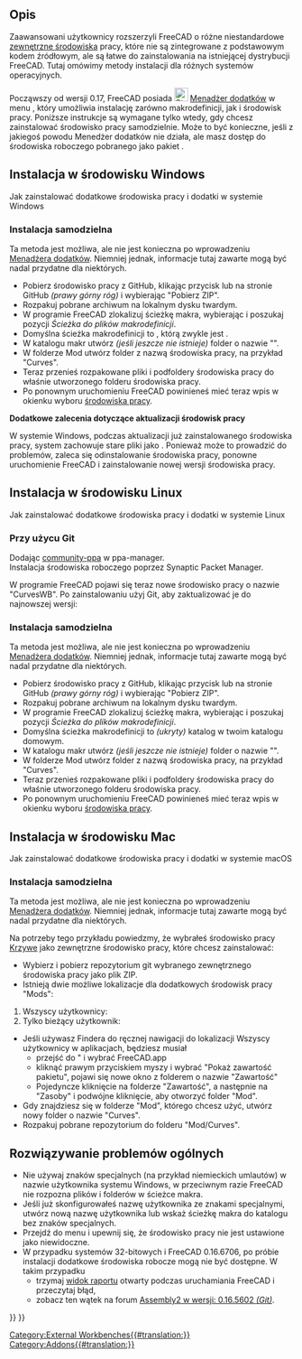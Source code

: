 <languages/>

{{TutorialInfo/pl
|Topic=Programowanie
|Level=Średniozaawansowany
|Time=15 minut
|FCVersion=Wszystkie
|Author=[[User:R-Frank|r-frank]]
|Files=brak
}}

<span id="Description"></span>
==Opis==

Zaawansowani użytkownicy rozszerzyli FreeCAD o różne niestandardowe [[External_workbenches/pl|zewnętrzne środowiska]] pracy, które nie są zintegrowane z podstawowym kodem źródłowym, ale są łatwe do zainstalowania na istniejącej dystrybucji FreeCAD. Tutaj omówimy metody instalacji dla różnych systemów operacyjnych.

{{Emphasis|Uwaga:}} Począwszy od wersji 0.17, FreeCAD posiada [[File:Std_AddonMgr.svg|24px]] [[Std_AddonMgr|Menadżer dodatków]] w menu {{MenuCommand|Przybory → Menadżer dodatków}}, który umożliwia instalację zarówno makrodefinicji, jak i środowisk pracy. Poniższe instrukcje są wymagane tylko wtedy, gdy chcesz zainstalować środowisko pracy samodzielnie. Może to być konieczne, jeśli z jakiegoś powodu Menedżer dodatków nie działa, ale masz dostęp do środowiska roboczego pobranego jako pakiet {{FileName|.zip}}.

<div class="mw-collapsible mw-collapsed toccolours">

<span id="Installing_on_Windows"></span>
==Instalacja w środowisku Windows==

Jak zainstalować dodatkowe środowiska pracy i dodatki w systemie Windows
<div class="mw-collapsible-content">

<span id="Manual_Install"></span>
===Instalacja samodzielna===

{{Emphasis|Uwaga:}} Ta metoda jest możliwa, ale nie jest konieczna po wprowadzeniu [[Std_AddonMgr/pl|Menadżera dodatków]]. Niemniej jednak, informacje tutaj zawarte mogą być nadal przydatne dla niektórych.

* Pobierz środowisko pracy z GitHub, klikając przycisk {{Button|Klonuj}} lub {{Button|Pobierz}} na stronie GitHub ''(prawy górny róg)'' i wybierając "Pobierz ZIP".
* Rozpakuj pobrane archiwum na lokalnym dysku twardym.
* W programie FreeCAD zlokalizuj ścieżkę makra, wybierając {{MenuCommand|Edycja → Preferencje → Python → Makropolecenia}} i poszukaj pozycji ''Ścieżka do plików makrodefinicji''.
* Domyślna ścieżka makrodefinicji to {{FileName|%APPDATA%\FreeCAD}}, którą zwykle jest {{FileName|C:\Users\\'username''\Appdata\Roaming\FreeCAD}}.
* W katalogu makr utwórz ''(jeśli jeszcze nie istnieje)'' folder o nazwie "{{FileName|Mod}}".
* W folderze Mod utwórz folder z nazwą środowiska pracy, na przykład "Curves".
* Teraz przenieś rozpakowane pliki i podfoldery środowiska pracy do właśnie utworzonego folderu środowiska pracy.
* Po ponownym uruchomieniu FreeCAD powinieneś mieć teraz wpis w okienku wyboru [[Std_Workbench/pl|środowiska pracy]]. 

'''Dodatkowe zalecenia dotyczące aktualizacji środowisk pracy'''

W systemie Windows, podczas aktualizacji już zainstalowanego środowiska pracy, system zachowuje stare pliki {{FileName|.py}} jako {{FileName|.pyc}}. Ponieważ może to prowadzić do problemów, zaleca się odinstalowanie środowiska pracy, ponowne uruchomienie FreeCAD i zainstalowanie nowej wersji środowiska pracy.
</div> <!-- END of Windows section collapsible div. Please do not remove ---> 
</div> <!-- END of Windows section collapsible div. Please do not remove ---> 

<div class="mw-collapsible mw-collapsed toccolours">

<span id="Installing_on_Linux"></span>
==Instalacja w środowisku Linux==

Jak zainstalować dodatkowe środowiska pracy i dodatki w systemie Linux
<div class="mw-collapsible-content">

<span id="Using_git"></span>
===Przy użycu Git===

Dodając [https://launchpad.net/~freecad-community/+archive/ubuntu/ppa community-ppa] w ppa-manager.
<br>
Instalacja środowiska roboczego poprzez Synaptic Packet Manager.

{{Code|code=
$ sudo apt-get install git python-numpy python-pyside
$ mkdir ~/.FreeCAD/Mod
$ cd ~/.FreeCAD/Mod
$ git clone  https://github.com/tomate44/CurvesWB.git
}}

W programie FreeCAD pojawi się teraz nowe środowisko pracy o nazwie "CurvesWB". Po zainstalowaniu użyj Git, aby zaktualizować je do najnowszej wersji:

{{Code|code=
$ cd ~/.FreeCAD/Mod/CurvesWB
$ git pull
$ rm *.pyc
}}

<span id="Manual_Installation"></span>
===Instalacja samodzielna===

{{Emphasis|Uwaga:}} Ta metoda jest możliwa, ale nie jest konieczna po wprowadzeniu [[Std_AddonMgr/pl|Menadżera dodatków]]. Niemniej jednak, informacje tutaj zawarte mogą być nadal przydatne dla niektórych.

* Pobierz środowisko pracy z GitHub, klikając przycisk {{Button|Klonuj}} lub {{Button|Pobierz}} na stronie GitHub ''(prawy górny róg)'' i wybierając "Pobierz ZIP".
* Rozpakuj pobrane archiwum na lokalnym dysku twardym.
* W programie FreeCAD zlokalizuj ścieżkę makra, wybierając {{MenuCommand|Edycja → Preferencje → Python → Makropolecenia}} i poszukaj pozycji ''Ścieżka do plików makrodefinicji''.
* Domyślna ścieżka makrodefinicji to ''(ukryty)'' katalog {{MenuCommand|./.FreeCAD/}} w twoim katalogu domowym.
* W katalogu makr utwórz ''(jeśli jeszcze nie istnieje)'' folder o nazwie "{{FileName|Mod}}".
* W folderze Mod utwórz folder z nazwą środowiska pracy, na przykład "Curves".
* Teraz przenieś rozpakowane pliki i podfoldery środowiska pracy do właśnie utworzonego folderu środowiska pracy.
* Po ponownym uruchomieniu FreeCAD powinieneś mieć teraz wpis w okienku wyboru [[Std_Workbench/pl|środowiska pracy]]. 

</div> <!-- END of Windows section collapsible div. Please do not remove ---> 
</div> <!-- END of Windows section collapsible div. Please do not remove ---> 

<div class="mw-collapsible mw-collapsed toccolours">
==Instalacja w środowisku Mac==

Jak zainstalować dodatkowe środowiska pracy i dodatki w systemie macOS
<div class="mw-collapsible-content">

<span id="Manual_Installation"></span>
===Instalacja samodzielna===

{{Emphasis|Uwaga:}} Ta metoda jest możliwa, ale nie jest konieczna po wprowadzeniu [[Std_AddonMgr/pl|Menadżera dodatków]]. Niemniej jednak, informacje tutaj zawarte mogą być nadal przydatne dla niektórych.

Na potrzeby tego przykładu powiedzmy, że wybrałeś środowisko pracy [[Curves_Workbench/pl|Krzywe]] jako zewnętrzne środowisko pracy, które chcesz zainstalować:
* Wybierz i pobierz repozytorium git wybranego zewnętrznego środowiska pracy jako plik ZIP.
* Istnieją dwie możliwe lokalizacje dla dodatkowych środowisk pracy "Mods":
# Wszyscy użytkownicy: {{FileName|/Applications/FreeCAD.app/Contents/Resources/Mod}}
# Tylko bieżący użytkownik: {{FileName|/Users/myusername/Library/Application Support/FreeCAD/Mod}}
* Jeśli używasz Findera do ręcznej nawigacji do lokalizacji Wszyscy użytkownicy w aplikacjach, będziesz musiał 
** przejść do {{FileName|/Applications}}" i wybrać FreeCAD.app
** kliknąć prawym przyciskiem myszy i wybrać "Pokaż zawartość pakietu", pojawi się nowe okno z folderem o nazwie "Zawartość"
** Pojedyncze kliknięcie na folderze "Zawartość", a następnie na "Zasoby" i podwójne kliknięcie, aby otworzyć folder "Mod".
* Gdy znajdziesz się w folderze "Mod", którego chcesz użyć, utwórz nowy folder o nazwie "Curves".
* Rozpakuj pobrane repozytorium do folderu "Mod/Curves".
</div> <!-- END of Windows section collapsible div. Please do not remove ---> 
</div> <!-- END of Windows section collapsible div. Please do not remove ---> 

<span id="General_troubleshooting"></span>
==Rozwiązywanie problemów ogólnych==

* Nie używaj znaków specjalnych (na przykład niemieckich umlautów) w nazwie użytkownika systemu Windows, w przeciwnym razie FreeCAD nie rozpozna plików i folderów w ścieżce makra.
* Jeśli już skonfigurowałeś nazwę użytkownika ze znakami specjalnymi, utwórz nową nazwę użytkownika lub wskaż ścieżkę makra do katalogu bez znaków specjalnych.
* Przejdź do menu {{MenuCommand|Edycja → Preferencje ... → Środowiska pracy}} i upewnij się, że środowisko pracy nie jest ustawione jako niewidoczne.
* W przypadku systemów 32-bitowych i FreeCAD 0.16.6706, po próbie instalacji dodatkowe środowiska robocze mogą nie być dostępne. W takim przypadku
** trzymaj [[Report_view/pl|widok raportu]] otwarty podczas uruchamiania FreeCAD i przeczytaj błąd,
** zobacz ten wątek na forum [http://forum.freecadweb.org/viewtopic.php?t=12839#p102933 Assembly2 w wersji: 0.16.5602 ''(Git)''].


{{Userdocnavi{{#translation:}}}}
{{Powerdocnavi{{#translation:}}}}
[[Category:External Workbenches{{#translation:}}]]
[[Category:Addons{{#translation:}}]]